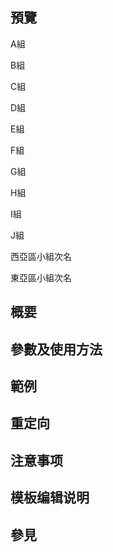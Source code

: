 {{NoteTA|G1=MediaWiki}}{{Documentation subpage}}<!-- 在本行下編輯模板說明 -->

== 預覽 ==
;A組
{{2021年亞足聯冠軍聯賽小組賽積分榜|A組|show_matches=yes|teamwidth=240}}

;B組
{{2021年亞足聯冠軍聯賽小組賽積分榜|B組|show_matches=yes|teamwidth=240}}

;C組
{{2021年亞足聯冠軍聯賽小組賽積分榜|C組|show_matches=yes|teamwidth=240}}

;D組
{{2021年亞足聯冠軍聯賽小組賽積分榜|D組|show_matches=yes|teamwidth=240}}

;E組
{{2021年亞足聯冠軍聯賽小組賽積分榜|E組|show_matches=yes|teamwidth=240}}

;F組
{{2021年亞足聯冠軍聯賽小組賽積分榜|F組|show_matches=yes|teamwidth=240}}

;G組
{{2021年亞足聯冠軍聯賽小組賽積分榜|G組|show_matches=yes|teamwidth=240}}

;H組
{{2021年亞足聯冠軍聯賽小組賽積分榜|H組|show_matches=yes|teamwidth=240}}

;I組
{{2021年亞足聯冠軍聯賽小組賽積分榜|I組|show_matches=yes|teamwidth=240}}

;J組
{{2021年亞足聯冠軍聯賽小組賽積分榜|J組|show_matches=yes|teamwidth=240}}

;西亞區小組次名
{{2021年亞足聯冠軍聯賽小組賽積分榜|西亞區小組次名|teamwidth=200}}

;東亞區小組次名
{{2021年亞足聯冠軍聯賽小組賽積分榜|東亞區小組次名|teamwidth=200}}

== 概要 ==

== 參數及使用方法 ==

== 範例 ==

== 重定向 ==

== 注意事项 ==

== 模板编辑说明 ==

== 參見 ==

<includeonly>{{Sandbox other||<!-- 本行下加入模板的分類 -->

}}</includeonly>